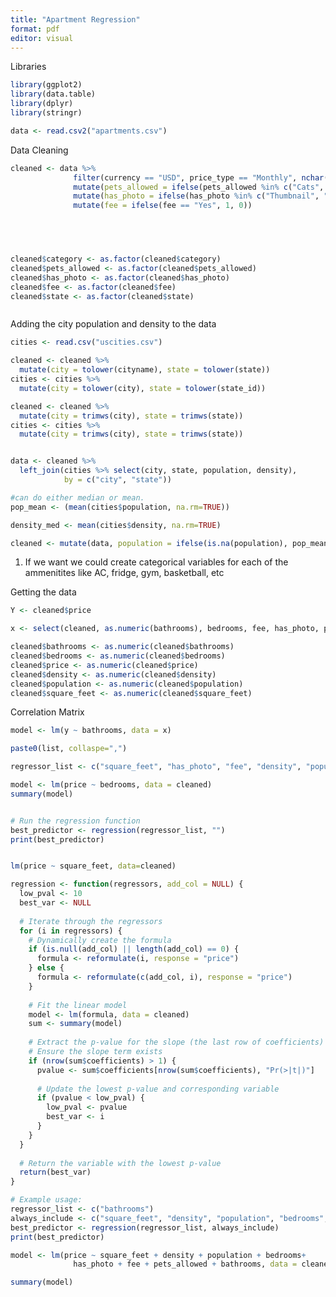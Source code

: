 ```yaml
---
title: "Apartment Regression"
format: pdf
editor: visual
---
```


Libraries

```r
library(ggplot2)
library(data.table)
library(dplyr)
library(stringr)


```

```r

data <- read.csv2("apartments.csv")

```

Data Cleaning

```r
cleaned <- data %>%
              filter(currency == "USD", price_type == "Monthly", nchar(state) == 2, bathrooms != "null", !bedrooms %in% c("null", "USD", "") ) %>%
              mutate(pets_allowed = ifelse(pets_allowed %in% c("Cats", "Dogs", "Cats, Dogs", "Cats, Dogs, None"), 1, 0)) %>%
              mutate(has_photo = ifelse(has_photo %in% c("Thumbnail", "Yes"), 1, 0)) %>%
              mutate(fee = ifelse(fee == "Yes", 1, 0))
  




cleaned$category <- as.factor(cleaned$category)
cleaned$pets_allowed <- as.factor(cleaned$pets_allowed)
cleaned$has_photo <- as.factor(cleaned$has_photo)
cleaned$fee <- as.factor(cleaned$fee)
cleaned$state <- as.factor(cleaned$state)



```

Adding the city population and density to the data

```r

cities <- read.csv("uscities.csv")

cleaned <- cleaned %>%
  mutate(city = tolower(cityname), state = tolower(state))
cities <- cities %>%
  mutate(city = tolower(city), state = tolower(state_id))

cleaned <- cleaned %>%
  mutate(city = trimws(city), state = trimws(state))
cities <- cities %>%
  mutate(city = trimws(city), state = trimws(state))


data <- cleaned %>%
  left_join(cities %>% select(city, state, population, density), 
            by = c("city", "state"))

#can do either median or mean. 
pop_mean <- (mean(cities$population, na.rm=TRUE))

density_med <- mean(cities$density, na.rm=TRUE)

cleaned <- mutate(data, population = ifelse(is.na(population), pop_mean, population), density = ifelse(is.na(density), density_med, density))

```

1.  If we want we could create categorical variables for each of the ammenitites like AC, fridge, gym, basketball, etc

Getting the data

```r

Y <- cleaned$price

x <- select(cleaned, as.numeric(bathrooms), bedrooms, fee, has_photo, pets_allowed, price)

cleaned$bathrooms <- as.numeric(cleaned$bathrooms)
cleaned$bedrooms <- as.numeric(cleaned$bedrooms)
cleaned$price <- as.numeric(cleaned$price)
cleaned$density <- as.numeric(cleaned$density)
cleaned$population <- as.numeric(cleaned$population)
cleaned$square_feet <- as.numeric(cleaned$square_feet)


```

Correlation Matrix


```r

model <- lm(y ~ bathrooms, data = x)


```



```r

paste0(list, collaspe=",")

regressor_list <- c("square_feet", "has_photo", "fee", "density", "population", "bathrooms", "bedrooms")

model <- lm(price ~ bedrooms, data = cleaned)
summary(model)


# Run the regression function
best_predictor <- regression(regressor_list, "")
print(best_predictor)


lm(price ~ square_feet, data=cleaned)

regression <- function(regressors, add_col = NULL) {
  low_pval <- 10
  best_var <- NULL
  
  # Iterate through the regressors
  for (i in regressors) {
    # Dynamically create the formula
    if (is.null(add_col) || length(add_col) == 0) {
      formula <- reformulate(i, response = "price")
    } else {
      formula <- reformulate(c(add_col, i), response = "price")
    }
    
    # Fit the linear model
    model <- lm(formula, data = cleaned)
    sum <- summary(model)
    
    # Extract the p-value for the slope (the last row of coefficients)
    # Ensure the slope term exists
    if (nrow(sum$coefficients) > 1) {
      pvalue <- sum$coefficients[nrow(sum$coefficients), "Pr(>|t|)"]
      
      # Update the lowest p-value and corresponding variable
      if (pvalue < low_pval) {
        low_pval <- pvalue
        best_var <- i
      }
    }
  }
  
  # Return the variable with the lowest p-value
  return(best_var)
}

# Example usage:
regressor_list <- c("bathrooms")
always_include <- c("square_feet", "density", "population", "bedrooms", "has_photo", "fee") # Example additional variables
best_predictor <- regression(regressor_list, always_include)
print(best_predictor)

model <- lm(price ~ square_feet + density + population + bedrooms+
              has_photo + fee + pets_allowed + bathrooms, data = cleaned)

summary(model)

```



